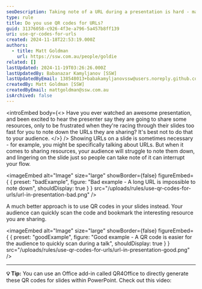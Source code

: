 ```yaml
---
seoDescription: Taking note of a URL during a presentation is hard - make it easy for your users by giving them a QR code to scan instead
type: rule
title: Do you use QR codes for URLs?
guid: 31376058-c926-4f3e-a796-5a457b8ff139
uri: use-qr-codes-for-urls
created: 2024-11-18T22:53:19.000Z
authors:
  - title: Matt Goldman
    url: https://ssw.com.au/people/goldie
related: []
lastUpdated: 2024-11-19T03:26:26.000Z
lastUpdatedBy: Babanazar Kamyljanov [SSW]
lastUpdatedByEmail: 138548013+babakamyljanovssw@users.noreply.github.com
createdBy: Matt Goldman [SSW]
createdByEmail: mattgoldman@ssw.com.au
isArchived: false
---
```


<introEmbed
  body={<>
Have you ever watched an awesome presentation, and been excited to hear the presenter say they are going to share some resources, only to be frustrated when they're racing through their slides too fast for you to note down the URLs they are sharing? It's best not to do that to your audience.
  </>}
/>
Showing URLs on a slide is sometimes necessary - for example, you might be specifically talking about URLs. But when it comes to sharing resources, your audience will struggle to note them down, and lingering on the slide just so people can take note of it can interrupt your flow.

<imageEmbed
  alt="Image"
  size="large"
  showBorder={false}
  figureEmbed={ {
    preset: "badExample",
    figure: "Bad example - A long URL is impossible to note down",
    shouldDisplay: true
  } }
  src="/uploads/rules/use-qr-codes-for-urls/url-in-presentation-bad.png"
/>

A much better approach is to use QR codes in your slides instead. Your audience can quickly scan the code and bookmark the interesting resource you are sharing.

<imageEmbed
  alt="Image"
  size="large"
  showBorder={false}
  figureEmbed={ {
    preset: "goodExample",
    figure: "Good example - A QR code is easier for the audience to quickly scan during a talk",
    shouldDisplay: true
  } }
  src="/uploads/rules/use-qr-codes-for-urls/url-in-presentation-good.png"
/>

---

**💡 Tip:** You can use an Office add-in called QR4Office to directly generate these QR codes for slides within PowerPoint. Check out this video:

<youtubeEmbed url="https://www.youtube.com/embed/XRveGL3nXUM" description="Video: How to create QR code in PowerPoint (2 min)" />
